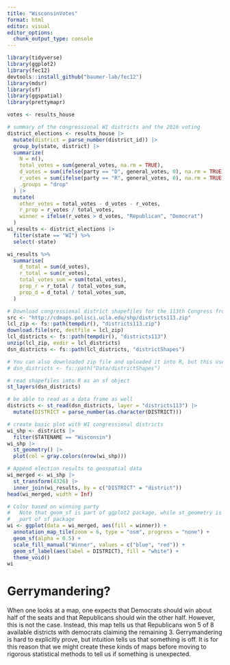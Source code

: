 ```yaml
---
title: "WisconsinVotes"
format: html
editor: visual
editor_options: 
  chunk_output_type: console
---
```


```r
library(tidyverse)
library(ggplot2)
library(fec12)
devtools::install_github("baumer-lab/fec12")
library(mdsr)
library(sf)
library(ggspatial)
library(prettymapr)
```

```r
votes <- results_house

# summary of the congressional WI districts and the 2016 voting
district_elections <- results_house |>
  mutate(district = parse_number(district_id)) |>
  group_by(state, district) |>
  summarize(
    N = n(), 
    total_votes = sum(general_votes, na.rm = TRUE),
    d_votes = sum(ifelse(party == "D", general_votes, 0), na.rm = TRUE),
    r_votes = sum(ifelse(party == "R", general_votes, 0), na.rm = TRUE),
    .groups = "drop"
  ) |>
  mutate(
    other_votes = total_votes - d_votes - r_votes,
    r_prop = r_votes / total_votes,  
    winner = ifelse(r_votes > d_votes, "Republican", "Democrat")
  )
wi_results <- district_elections |>
  filter(state == "WI") %>%
  select(-state)

wi_results %>%
  summarise(
    d_total = sum(d_votes), 
    r_total = sum(r_votes), 
    total_votes_sum = sum(total_votes),
    prop_r = r_total / total_votes_sum,
    prop_d = d_total / total_votes_sum,
  )
```

```r
# Download congressional district shapefiles for the 113th Congress from a UCLA website (don't sweat the details too much)
src <- "http://cdmaps.polisci.ucla.edu/shp/districts113.zip"
lcl_zip <- fs::path(tempdir(), "districts113.zip")
download.file(src, destfile = lcl_zip)
lcl_districts <- fs::path(tempdir(), "districts113")
unzip(lcl_zip, exdir = lcl_districts)
dsn_districts <- fs::path(lcl_districts, "districtShapes")

# You can also downloaded zip file and uploaded it into R, but this uses a ton of space!
# dsn_districts <- fs::path("Data/districtShapes")

# read shapefiles into R as an sf object
st_layers(dsn_districts)
```

```r
# be able to read as a data frame as well
districts <- st_read(dsn_districts, layer = "districts113") |>
  mutate(DISTRICT = parse_number(as.character(DISTRICT)))
```

```r
# create basic plot with WI congressional districts
wi_shp <- districts |>
  filter(STATENAME == "Wisconsin")
wi_shp |>
  st_geometry() |>
  plot(col = gray.colors(nrow(wi_shp)))
```

```r
# Append election results to geospatial data
wi_merged <- wi_shp |>
  st_transform(4326) |>
  inner_join(wi_results, by = c("DISTRICT" = "district"))
head(wi_merged, width = Inf)
```

```r
# Color based on winning party
#   Note that geom_sf is part of ggplot2 package, while st_geometry is
#   part of sf package
wi <- ggplot(data = wi_merged, aes(fill = winner)) +
  annotation_map_tile(zoom = 6, type = "osm", progress = "none") + 
  geom_sf(alpha = 0.5) +
  scale_fill_manual("Winner", values = c("blue", "red")) + 
  geom_sf_label(aes(label = DISTRICT), fill = "white") + 
  theme_void()
wi
```

# Gerrymandering?

When one looks at a map, one expects that Democrats should win about half of the seats and that Republicans should win the other half. However, this is not the case. Instead, this map tells us that Republicans won 5 of 8 available districts with democrats claiming the remaining 3. Gerrymandering is hard to explicitly prove, but intuition tells us that something is off. It is for this reason that we might create these kinds of maps before moving to rigorous statistical methods to tell us if something is unexpected.
